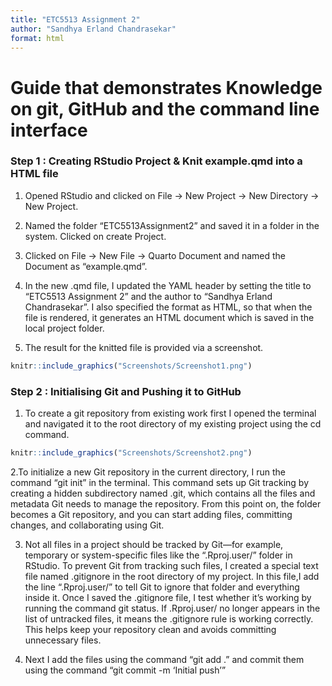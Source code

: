 ```yaml
---
title: "ETC5513 Assignment 2"
author: "Sandhya Erland Chandrasekar"
format: html
---
```


# Guide that demonstrates Knowledge on git, GitHub and the command line interface


### Step 1 : Creating RStudio Project & Knit example.qmd into a HTML file

1. Opened RStudio and clicked on File -> New Project -> New Directory -> New Project.

2. Named the folder "ETC5513Assignment2" and saved it in a folder in the system. Clicked on create Project.

3. Clicked on File -> New File -> Quarto Document and named the Document as "example.qmd".

4. In the new .qmd file, I updated the YAML header by setting the title to "ETC5513 Assignment 2" and the author to "Sandhya Erland Chandrasekar". I also specified the format as HTML, so that when the file is rendered, it generates an HTML document which is saved in the local project folder.

5. The result for the knitted file is provided via a screenshot. 

```r
knitr::include_graphics("Screenshots/Screenshot1.png")
```



### Step 2 : Initialising Git and Pushing it to GitHub

1. To create a git repository from existing work first I opened the terminal and navigated it to the root directory of my existing project using the cd command. 
```r
knitr::include_graphics("Screenshots/Screenshot2.png")
```


2.To initialize a new Git repository in the current directory, I run the command "git init" in the terminal. This command sets up Git tracking by creating a hidden subdirectory named .git, which contains all the files and metadata Git needs to manage the repository. From this point on, the folder becomes a Git repository, and you can start adding files, committing changes, and collaborating using Git.

3. Not all files in a project should be tracked by Git—for example, temporary or system-specific files like the ".Rproj.user/" folder in RStudio. To prevent Git from tracking such files, I created a special text file named .gitignore in the root directory of my project. 
In this file,I add the line ".Rproj.user/" to tell Git to ignore that folder and everything inside it. Once I saved the .gitignore file, I test whether it’s working by running the command git status. If .Rproj.user/ no longer appears in the list of untracked files, it means the .gitignore rule is working correctly. This helps keep your repository clean and avoids committing unnecessary files.

4. Next I add the files using the command "git add ." and commit them using the command "git commit -m 'Initial push' "

